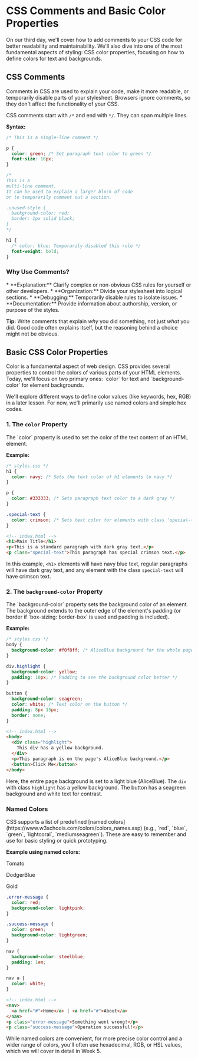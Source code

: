 
# CSS Comments and Basic Color Properties
<section id="css-comments-and-basic-color-properties"></section>
  

On our third day, we'll cover how to add comments to your CSS code for
better readability and maintainability. We'll also dive into one of the
most fundamental aspects of styling: CSS color properties, focusing on
how to define colors for text and backgrounds.

## CSS Comments
<section id="css-comments"></section>
Comments in CSS are used to explain your code, make it more readable, or
temporarily disable parts of your stylesheet. Browsers ignore comments,
so they don't affect the functionality of your CSS.

CSS comments start with `/*` and end with `*/`.
They can span multiple lines.

**Syntax:**

```css
/* This is a single-line comment */

p {
  color: green; /* Set paragraph text color to green */
  font-size: 16px;
}

/*
This is a
multi-line comment.
It can be used to explain a larger block of code
or to temporarily comment out a section.

.unused-style {
  background-color: red;
  border: 1px solid black;
}
*/

h1 {
  /* color: blue; Temporarily disabled this rule */
  font-weight: bold;
}
```

### Why Use Comments?
<section id="why-use-comments"></section>
* **Explanation:** Clarify complex or non-obvious CSS rules
  for yourself or other developers.
* **Organization:** Divide your stylesheet into logical
  sections.
* **Debugging:** Temporarily disable rules to isolate
  issues.
* **Documentation:** Provide information about authorship,
  version, or purpose of the styles.

**Tip:** Write comments that explain *why* you did
something, not just *what* you did. Good code often explains
itself, but the reasoning behind a choice might not be obvious.

## Basic CSS Color Properties
<section id="basic-css-color-properties"></section>
Color is a fundamental aspect of web design. CSS provides several
properties to control the colors of various parts of your HTML elements.
Today, we'll focus on two primary ones: `color` for text and
`background-color` for element backgrounds.

We'll explore different ways to define color values (like keywords, hex,
RGB) in a later lesson. For now, we'll primarily use named colors and
simple hex codes.

### 1. The `color` Property
<section id="the-color-property"></section>
The `color` property is used to set the color of the text
content of an HTML element.

**Example:**

```css
/* styles.css */
h1 {
  color: navy; /* Sets the text color of h1 elements to navy */
}

p {
  color: #333333; /* Sets paragraph text color to a dark gray */
}

.special-text {
  color: crimson; /* Sets text color for elements with class 'special-text' */
}
```

```html
<!-- index.html -->
<h1>Main Title</h1>
<p>This is a standard paragraph with dark gray text.</p>
<p class="special-text">This paragraph has special crimson text.</p>
```

In this example, `<h1>` elements will have navy blue
text, regular paragraphs will have dark gray text, and any element with
the class `special-text` will have crimson text.

### 2. The `background-color` Property
<section id="the-background-color-property"></section>
The `background-color` property sets the background color of
an element. The background extends to the outer edge of the element's
padding (or border if `box-sizing: border-box` is used and
padding is included).

**Example:**

```css
/* styles.css */
body {
  background-color: #f0f8ff; /* AliceBlue background for the whole page */
}

div.highlight {
  background-color: yellow;
  padding: 10px; /* Padding to see the background color better */
}

button {
  background-color: seagreen;
  color: white; /* Text color on the button */
  padding: 8px 15px;
  border: none;
}
```

```html
<!-- index.html -->
<body>
  <div class="highlight">
    This div has a yellow background.
  </div>
  <p>This paragraph is on the page's AliceBlue background.</p>
  <button>Click Me</button>
</body>
```

Here, the entire page background is set to a light blue (AliceBlue). The
`div` with class `highlight` has a yellow
background. The button has a seagreen background and white text for
contrast.

### Named Colors
<section id="named-colors"></section>
CSS supports a list of predefined
[named colors](https://www.w3schools.com/colors/colors_names.asp)
(e.g., `red`, `blue`, `green`,
`lightcoral`, `mediumseagreen`). These are easy to
remember and use for basic styling or quick prototyping.

**Example using named colors:**

Tomato

DodgerBlue

Gold

```css
.error-message {
  color: red;
  background-color: lightpink;
}

.success-message {
  color: green;
  background-color: lightgreen;
}

nav {
  background-color: steelblue;
  padding: 1em;
}

nav a {
  color: white;
}
```

```html
<!-- index.html -->
<nav>
  <a href="#">Home</a> | <a href="#">About</a>
</nav>
<p class="error-message">Something went wrong!</p>
<p class="success-message">Operation successful!</p>
```

While named colors are convenient, for more precise color control and a
wider range of colors, you'll often use hexadecimal, RGB, or HSL values,
which we will cover in detail in Week 5.



<section id="quiz-time"></section>
<Quiz questions={cssMCQs} />
